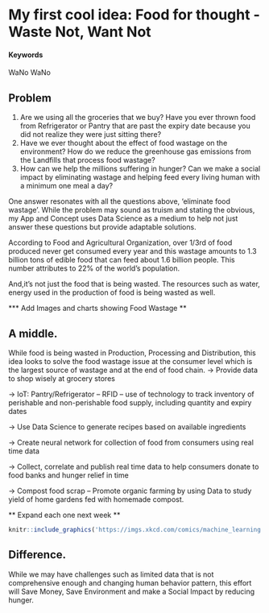 # My first cool idea: Food for thought - Waste Not, Want Not

#### Keywords {-}

WaNo WaNo

## Problem

1. Are we using all the groceries that we buy? Have you ever thrown food from Refrigerator or Pantry that are past the expiry date because you did not realize they were just sitting there? 
2. Have we ever thought about the effect of food wastage on the environment? How do we reduce the greenhouse gas emissions from the Landfills that process food wastage?
3. How can we help the millions suffering in hunger? Can we make a social impact by eliminating wastage and helping feed every living human with a minimum one meal a day?  

One answer resonates with all the questions above, ‘eliminate food wastage’. While the problem may sound as truism and stating the obvious, my App and Concept uses Data Science as a medium to help not just answer these questions but provide adaptable solutions.

According to Food and Agricultural Organization, over 1/3rd of food produced never get consumed every year and this wastage amounts to 1.3 billion tons of edible food that can feed about 1.6 billion people. This number attributes to 22% of the world’s population. 

And,it’s not just the food that is being wasted. The resources such as water, energy used in the production of food is being wasted as well.

*** Add Images and charts showing Food Wastage **

## A middle.

While food is being wasted in Production, Processing and Distribution, this idea looks to solve the food wastage issue at the consumer level which is the largest source of wastage and at the end of food chain.
-> Provide data to shop wisely at grocery stores

-> IoT: Pantry/Refrigerator – RFID – use of technology to track inventory of perishable and non-perishable food supply, including quantity and expiry dates

-> Use Data Science to generate recipes based on available ingredients 

-> Create neural network for collection of food from consumers using real time data

-> Collect, correlate and publish real time data to help consumers donate to food banks and hunger relief in time

-> Compost food scrap – Promote organic farming by using Data to study yield of home gardens fed with homemade compost. 

** Expand each one next week **

<!-- ...or include images directly from the web. Cite your sources! -->
```r
knitr::include_graphics('https://imgs.xkcd.com/comics/machine_learning.png')
```
 

## Difference.

While we may have challenges such as limited data that is not comprehensive enough and changing human behavior pattern, this effort will Save Money, Save Environment and make a Social Impact by reducing hunger.
